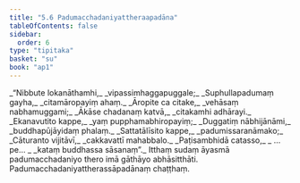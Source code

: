 ```yaml
---
title: "5.6 Padumacchadaniyattheraapadāna"
tableOfContents: false
sidebar:
  order: 6
type: "tipitaka"
basket: "su"
book: "ap1"
---
```



<DynamicBreadcrumb />

<Division number="83" book="ap1" bookNo="20" page="109">

<Paragraph number="1301" type="verses" book="ap1">
_“Nibbute lokanāthamhi,_  
_vipassimhaggapuggale;_  
_Suphullapadumaṃ gayha,_  
_citamāropayiṃ ahaṃ._  

</Paragraph>

</Division>
<Division number="84" book="ap1" bookNo="20" page="109">

<Paragraph number="1302" type="verses" book="ap1">
_Āropite ca citake,_  
_vehāsaṃ nabhamuggami;_  
_Ākāse chadanaṃ katvā,_  
_citakamhi adhārayi._  

</Paragraph>

</Division>
<Division number="85" book="ap1" bookNo="20" page="109">

<Paragraph number="1303" type="verses" book="ap1">
_Ekanavutito kappe,_  
_yaṃ pupphamabhiropayiṃ;_  
_Duggatiṃ nābhijānāmi,_  
_buddhapūjāyidaṃ phalaṃ._  

</Paragraph>

</Division>
<Division number="86" book="ap1" bookNo="20" page="109">

<Paragraph number="1304" type="verses" book="ap1">
_Sattatālīsito kappe,_  
_padumissaranāmako;_  
_Cāturanto vijitāvī,_  
_cakkavattī mahabbalo._  

</Paragraph>

</Division>
<Division number="87" book="ap1" bookNo="20" page="109">

<Paragraph number="1305" type="verses" book="ap1">
_Paṭisambhidā catasso,_  
_ …pe… _  
_kataṃ buddhassa sāsanaṃ”._  

</Paragraph>

<Paragraph number="1306" book="ap1">
Itthaṃ sudaṃ āyasmā padumacchadaniyo thero imā gāthāyo abhāsitthāti.

</Paragraph>
</Division>

<Paragraph number="1307" type="center" book="ap1">
Padumacchadaniyattherassāpadānaṃ chaṭṭhaṃ.
</Paragraph>